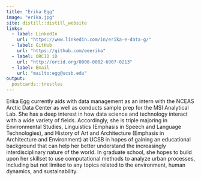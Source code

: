 ```yaml
---
title: "Erika Egg"
image: "erika.jpg"
site: distill::distill_website
links:
  - label: LinkedIn
    url: "https://www.linkedin.com/in/erika-e-data-g/"
  - label: GitHub
    url: "https://github.com/eeerika"
  - label: ORCID iD
    url: "http://orcid.org/0000-0002-6907-0213"
  - label: Email
    url: "mailto:egg@ucsb.edu"
output:
  postcards::trestles
---
```

 
Erika Egg currently aids with data management as an intern with the NCEAS Arctic Data Center as well as conducts sample prep for the MSI Analytical Lab. She has a deep interest in how data science and technology interact with a wide variety of fields. Accordingly, she is triple majoring in Environmental Studies, Linguistics (Emphasis in Speech and Language Technologies), and History of Art and Architecture (Emphasis in Architecture and Environment) at UCSB in hopes of gaining an educational background that can help her better understand the increasingly interdisciplinary nature of the world. In graduate school, she hopes to build upon her skillset to use computational methods to analyze urban processes, including but not limited to any topics related to the environment, human dynamics, and sustainability.
